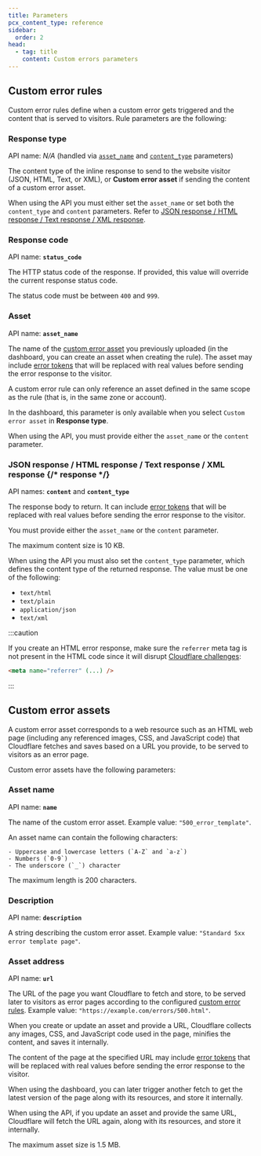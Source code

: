 ```yaml
---
title: Parameters
pcx_content_type: reference
sidebar:
  order: 2
head:
  - tag: title
    content: Custom errors parameters
---
```



## Custom error rules

Custom error rules define when a custom error gets triggered and the content that is served to visitors. Rule parameters are the following:

### Response type

API name: _N/A_ (handled via [`asset_name`](#asset) and [`content_type`](#response) parameters)

The content type of the inline response to send to the website visitor (JSON, HTML, Text, or XML), or **Custom error asset** if sending the content of a custom error asset.

When using the API you must either set the `asset_name` or set both the `content_type` and `content` parameters. Refer to [JSON response / HTML response / Text response / XML response](#response).

### Response code

API name: **`status_code`** <Type text="Integer"/> <MetaInfo text="Optional"/>

The HTTP status code of the response. If provided, this value will override the current response status code.

The status code must be between `400` and `999`.

### Asset

API name: **`asset_name`** <Type text="String"/> <MetaInfo text="Optional"/>

The name of the [custom error asset](#custom-error-assets) you previously uploaded (in the dashboard, you can create an asset when creating the rule). The asset may include [error tokens](/rules/custom-errors/reference/error-tokens/) that will be replaced with real values before sending the error response to the visitor.

A custom error rule can only reference an asset defined in the same scope as the rule (that is, in the same zone or account).

In the dashboard, this parameter is only available when you select `Custom error asset` in **Response type**.

When using the API, you must provide either the `asset_name` or the `content` parameter.

### JSON response / HTML response / Text response / XML response {/* response */}

API names: **`content`** <Type text="String"/> <MetaInfo text="Optional"/> and **`content_type`** <Type text="String"/> <MetaInfo text="Required"/>

The response body to return. It can include [error tokens](/rules/custom-errors/reference/error-tokens/) that will be replaced with real values before sending the error response to the visitor.

You must provide either the `asset_name` or the `content` parameter.

The maximum content size is 10 KB.

When using the API you must also set the `content_type` parameter, which defines the content type of the returned response. The value must be one of the following:

- `text/html`
- `text/plain`
- `application/json`
- `text/xml`

:::caution

If you create an HTML error response, make sure the `referrer` meta tag is not present in the HTML code since it will disrupt [Cloudflare challenges](/cloudflare-challenges/):

```html
<meta name="referrer" (...) />
```

:::

## Custom error assets

A custom error asset corresponds to a web resource such as an HTML web page (including any referenced images, CSS, and JavaScript code) that Cloudflare fetches and saves based on a URL you provide, to be served to visitors as an error page.

Custom error assets have the following parameters:

### Asset name

API name: **`name`** <Type text="String"/> <MetaInfo text="Required"/>

The name of the custom error asset. Example value: `"500_error_template"`.

An asset name can contain the following characters:

    - Uppercase and lowercase letters (`A-Z` and `a-z`)
    - Numbers (`0-9`)
    - The underscore (`_`) character

The maximum length is 200 characters.

### Description

API name: **`description`** <Type text="String"/> <MetaInfo text="Optional"/>

A string describing the custom error asset. Example value: `"Standard 5xx error template page"`.

### Asset address

API name: **`url`** <Type text="String"/> <MetaInfo text="Required"/>

The URL of the page you want Cloudflare to fetch and store, to be served later to visitors as error pages according to the configured [custom error rules](#custom-error-rules). Example value: `"https://example.com/errors/500.html"`.

When you create or update an asset and provide a URL, Cloudflare collects any images, CSS, and JavaScript code used in the page, minifies the content, and saves it internally.

The content of the page at the specified URL may include [error tokens](/rules/custom-errors/reference/error-tokens/) that will be replaced with real values before sending the error response to the visitor.

When using the dashboard, you can later trigger another fetch to get the latest version of the page along with its resources, and store it internally.

When using the API, if you update an asset and provide the same URL, Cloudflare will fetch the URL again, along with its resources, and store it internally.

The maximum asset size is 1.5 MB.
